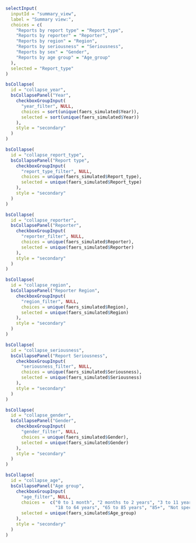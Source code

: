 ```r

selectInput(
  inputId = "summary_view",
  label = "Summary view:",
  choices = c(
    "Reports by report type" = "Report_type",
    "Reports by reporter" = "Reporter",
    "Reports by region" = "Region",
    "Reports by seriousness" = "Seriousness",
    "Reports by sex" = "Gender",
    "Reports by age group" = "Age_group"
  ),
  selected = "Report_type"
)

```

```r

bsCollapse(
  id = "collapse_year",
  bsCollapsePanel("Year",
    checkboxGroupInput(
      "year_filter", NULL,
      choices = sort(unique(faers_simulated$Year)),
      selected = sort(unique(faers_simulated$Year))
    ),
    style = "secondary"
  )
)

bsCollapse(
  id = "collapse_report_type",
  bsCollapsePanel("Report type",
    checkboxGroupInput(
      "report_type_filter", NULL,
      choices = unique(faers_simulated$Report_type),
      selected = unique(faers_simulated$Report_type)
    ),
    style = "secondary"
  )
)

bsCollapse(
  id = "collapse_reporter",
  bsCollapsePanel("Reporter",
    checkboxGroupInput(
      "reporter_filter", NULL,
      choices = unique(faers_simulated$Reporter),
      selected = unique(faers_simulated$Reporter)
    ),
    style = "secondary"
  )
)

bsCollapse(
  id = "collapse_region",
  bsCollapsePanel("Reporter Region",
    checkboxGroupInput(
      "region_filter", NULL,
      choices = unique(faers_simulated$Region),
      selected = unique(faers_simulated$Region)
    ),
    style = "secondary"
  )
)

bsCollapse(
  id = "collapse_seriousness",
  bsCollapsePanel("Report Seriousness",
    checkboxGroupInput(
      "seriousness_filter", NULL,
      choices = unique(faers_simulated$Seriousness),
      selected = unique(faers_simulated$Seriousness)
    ),
    style = "secondary"
  )
)

bsCollapse(
  id = "collapse_gender",
  bsCollapsePanel("Gender",
    checkboxGroupInput(
      "gender_filter", NULL,
      choices = unique(faers_simulated$Gender),
      selected = unique(faers_simulated$Gender)
    ),
    style = "secondary"
  )
)

bsCollapse(
  id = "collapse_age",
  bsCollapsePanel("Age group",
    checkboxGroupInput(
      "age_filter", NULL,
      choices =  c("0 to 1 month", "2 months to 2 years", "3 to 11 years", "12 to 17 years", 
                   "18 to 64 years", "65 to 85 years", "85+", "Not specified"),
      selected = unique(faers_simulated$Age_group)
    ),
    style = "secondary"
  )
)

```